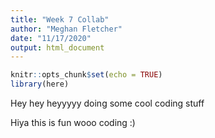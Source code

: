 ```yaml
---
title: "Week 7 Collab"
author: "Meghan Fletcher"
date: "11/17/2020"
output: html_document
---
```


```r
knitr::opts_chunk$set(echo = TRUE)
library(here)
```


Hey hey heyyyyy doing some cool coding stuff


Hiya this is fun wooo coding :) 